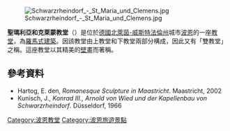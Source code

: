 {{expand|time=2015-01-02T14:50:10+00:00}}
[[File:Schwarzrheindorf_-_St_Maria_und_Clemens.jpg|thumb]]

'''聖瑪利亞和克萊蒙教堂'''（{{lang-de|Doppelkirche St. Maria und Clemens}}）是位於[[德國|德國]][[北萊茵-威斯特法倫州|北萊茵-威斯特法倫州]]城市[[波恩|波恩]]的一座[[教堂|教堂]]，為[[羅馬式建築|羅馬式建築]]。因該教堂由上教堂和下教堂兩部分構成，因此又有「雙教堂」之稱。這座教堂以其精美的[[壁畫|壁畫]]而著稱。

==參考資料==
* Hartog, E. den, ''Romanesque Sculpture in Maastricht''. Maastricht, 2002
* Kunisch, J.,  ''Konrad III., Arnold von Wied und der Kapellenbau von Schwarzrheindorf''. Düsseldorf, 1966

{{Commonscat|Doppelkapelle St. Klemens (Schwarzrheindorf)}}
{{coord|50.452|N|7.654|E|source:dewiki_region:DE-NW_scale:500_type:landmark|format=dms|display=title}}

[[Category:波恩教堂|Category:波恩教堂]]
[[Category:波恩旅遊景點|Category:波恩旅遊景點]]
